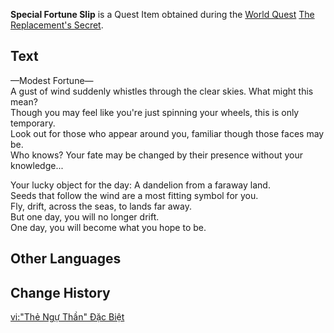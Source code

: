 {{Item Infobox
|id           = 101664
|image        = Item Fortune Slip Opened.png
|type         = Quest Items
|description  = A specially made fortune slip that describes how your luck will be like today. There is nothing different about this Fortune Slip, save for the fact that you got it for the [[Special Bamboo Slip|fake Bamboo Slip]].<br />Whose fortune does this Fortune Slip describe?
|source1      = [[The Replacement's Secret]]
}}
'''Special Fortune Slip''' is a Quest Item obtained during the [[World Quest]] [[The Replacement's Secret]].

==Text==
&mdash;Modest Fortune&mdash;<br />
A gust of wind suddenly whistles through the clear skies. What might this mean?<br />
Though you may feel like you're just spinning your wheels, this is only temporary.<br />
Look out for those who appear around you, familiar though those faces may be.<br />
Who knows? Your fate may be changed by their presence without your knowledge...

Your lucky object for the day: A dandelion from a faraway land.<br />
Seeds that follow the wind are a most fitting symbol for you.<br />
Fly, drift, across the seas, to lands far away.<br />
But one day, you will no longer drift.<br />
One day, you will become what you hope to be.

==Other Languages==
{{Other Languages|default_hidden=1
|en      = Special Fortune Slip
|zhs     = 特别的「御神签」
|zhs_rm  = Tèbié de "Yù Shén Qiān"
|zht     = 特別的「御神籤」
|zht_rm  = Tèbié de "Yù Shén Qiān"
|ja      = 特別な「おみくじ」
|ja_rm   = Tokubetsu na "Omikuji"
|ko      = 특별한 「점괘」
|ko_rm   = Teukbyeolhan Jeomgwae
|es      = Papel de la fortuna peculiar
|fr      = Omikuji spécial
<!-- |fr_tl   = Special Omikuji -->
|ru      = Особый гадальный листок
|th      = "ใบเซียมซี" พิเศษ
|th_rm   = 
|vi      = "Thẻ Ngự Thần" Đặc Biệt
|de      = Besonderer „Orakelzettel“
|id      = Slip Keberuntungan Spesial
|pt      = Rolinho da Sorte Especial
}}

==Change History==
{{Change History|2.4}}

[[vi:"Thẻ Ngự Thần" Đặc Biệt]]